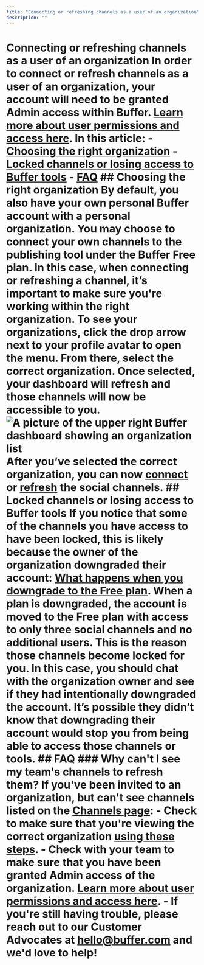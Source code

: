 ```yaml
---
title: "Connecting or refreshing channels as a user of an organization"
description: ""
---
```


# Connecting or refreshing channels as a user of an organization In order to connect or refresh channels as a user of an organization, your account will need to be granted Admin access within Buffer. [Learn more about user permissions and access here](https://support.buffer.com//support.buffer.com/article/670-adding-users-and-setting-up-permissions-in-your-organization#h_01EJGFT20P5NVRX8N5QNMNNPHC). In this article: - [Choosing the right organization](#Choosing-the-right-organization-uDpX3) - [Locked channels or losing access to Buffer tools](#01F8XC6QFBA57V77H1YP83AWWF) - [FAQ](#FAQ-AsJDx) ## Choosing the right organization By default, you also have your own personal Buffer account with a personal organization. You may choose to connect your own channels to the publishing tool under the Buffer Free plan. In this case, when connecting or refreshing a channel, **it’s important to make sure you're working within the right organization**. To see your organizations, click the drop arrow next to your profile avatar to open the menu. From there, select the correct organization. Once selected, your dashboard will refresh and those channels will now be accessible to you. ![A picture of the upper right Buffer dashboard showing an organization list](//d33v4339jhl8k0.cloudfront.net/docs/assets/64cb6cf86d4a3e191f237e66/images/65149919f8eafb48f4e81327/img-1703224-1695848728-1002742817.png) After you’ve selected the correct organization, you can now [connect](https://support.buffer.com//support.buffer.com/article/564-connecting-your-channels-to-buffer) or [refresh](https://support.buffer.com//support.buffer.com/article/573-refreshing-a-channel-in-buffer) the social channels. ## Locked channels or losing access to Buffer tools If you notice that some of the channels you have access to have been locked, this is likely because the owner of the organization downgraded their account: [What happens when you downgrade to the Free plan](https://buffer.helpscoutdocs.com/article/597-what-happens-when-you-downgrade-to-the-free-plan). When a plan is downgraded, the account is moved to the Free plan with access to only three social channels and no additional users. This is the reason those channels become locked for you. In this case, you should chat with the organization owner and see if they had intentionally downgraded the account. It’s possible they didn’t know that downgrading their account would stop you from being able to access those channels or tools. ## FAQ ### Why can't I see my team's channels to refresh them? If you've been invited to an organization, but can't see channels listed on the [Channels page](https://publish.buffer.com/all-channels): - Check to make sure that you're viewing the correct organization [using these steps](#Choosing-the-right-organization-uDpX3). - Check with your team to make sure that you have been granted Admin access of the organization. [Learn more about user permissions and access here](https://support.buffer.com//support.buffer.com/article/670-adding-users-and-setting-up-permissions-in-your-organization#h_01EJGFT20P5NVRX8N5QNMNNPHC). - If you're still having trouble, please reach out to our Customer Advocates at [hello@buffer.com](mailto:hello@buffer.com) and we'd love to help!
